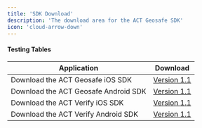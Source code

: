 ```yaml
---
title: 'SDK Download'
description: 'The download area for the ACT Geosafe SDK'
icon: 'cloud-arrow-down'
---
```

#### Testing Tables

| Application    | Download |
| -------- | ------- |
| <Icon icon="apple" iconType="solid" />   Download the ACT Geosafe iOS SDK  | [Version 1.1](https://example.com)    |
| <Icon icon="android" iconType="solid" />   Download the ACT Geosafe Android SDK | [Version 1.1](https://example.com)    |
| <Icon icon="apple" iconType="solid" />   Download the ACT Verify iOS SDK    | [Version 1.1](https://example.com)    |
| <Icon icon="android" iconType="solid" />   Download the ACT Verify Android SDK    | [Version 1.1](https://example.com)    |
